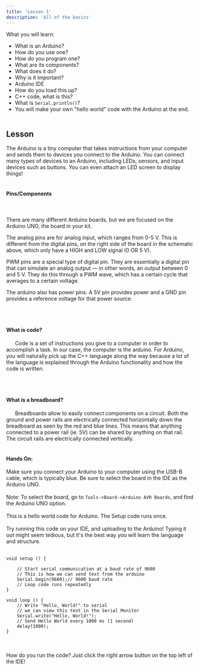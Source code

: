 ```yaml
---
title: 'Lesson 1'
description: 'All of the basics'
---
```


What you will learn:


- What is an Arduino?
- How do you use one?
- How do you program one?
- What are its components?
- What does it do?
- Why is it important?
- Arduino IDE
- How do you load this up?
- C++ code, what is this?
- What is `Serial.println()`?
- You will make your own "hello world" code with the Arduino at the end.
<br></br>

## Lesson

The Arduino is a tiny computer that takes instructions from your computer and sends them to devices you connect to the Arduino. You can connect many types of devices to an Arduino, including LEDs, sensors, and input devices such as buttons. You can even attach an LED screen to display things!
<br></br>

#### Pins/Components
<br></br>
There are many different Arduino boards, but we are focused on the Arduino UNO, the board in your kit.


The analog pins are for analog input, which ranges from 0-5 V. This is different from the digital pins, on the right side of the board in the schematic above, which only have a HIGH and LOW signal (0 OR 5 V). 

PWM pins are a special type of digital pin. They are essentially a digital pin that can simulate an analog output — in other words, an output between 0 and 5 V. They do this through a PWM wave, which has a certain cycle that averages to a certain voltage.  

The arduino also has power pins. A 5V pin provides power and a GND pin provides a reference voltage for that power source. 

<br></br>

####  What is code?


&nbsp;&nbsp;&nbsp;&nbsp;&nbsp;&nbsp;Code is a set of instructions you give to a computer in order to accomplish a task. In our case, the computer is the arduino. For Arduino, you will naturally pick up the C++ language along the way because a lot of the language is explained through the Arduino functionality and how the code is written.


<br></br>

#### What is a breadboard?

&nbsp;&nbsp;&nbsp;&nbsp;&nbsp;&nbsp;Breadboards allow to easily connect components on a circuit. Both the ground and power rails are electrically connected horizontally down the breadboard as seen by the red and blue lines. This means that anything connected to a power rail (ie. 5V) can be shared by anything on that rail. The circuit rails are electrically connected vertically. 
<br></br>

#### Hands On:

Make sure you connect your Arduino to your computer using the USB-B cable, which is typically blue. Be sure to select the board in the IDE as the Arduino UNO.
<br></br>
Note: To select the board, go to `Tools->Board->Arduino AVR Boards`, and find the Arduino UNO option.
<br></br>
This is a hello world code for Arduino. The Setup code runs once.
<br></br>
Try running this code on your IDE, and uploading to the Arduino! Typing it out might seem tedious, but it's the best way you will learn the language and structure.
<br></br>


```arduino 
void setup () {

    // Start serial communication at a baud rate of 9600
    // This is how we can send text from the arduino
    Serial.begin(9600);// 9600 baud rate
    // Loop code runs repeatedly
}

void loop () {
    // Write "Hello, World!" to serial
    // we can view this text in the Serial Monitor
    Serial.write("Hello, World!");
    // Send Hello World every 1000 ms (1 second)
    delay(1000);
}
```

<br></br>
How do you run the code? Just click the right arrow button on the top left of the IDE! 